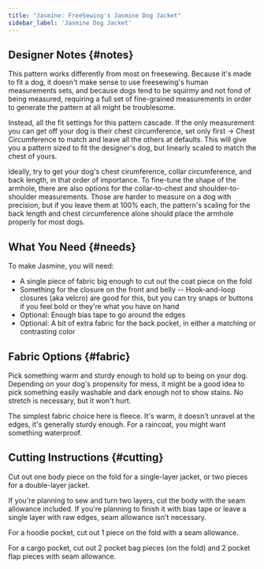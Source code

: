 ```yaml
---
title: "Jasmine: FreeSewing's Jasmine Dog Jacket"
sidebar_label: 'Jasmine Dog Jacket'
---
```


## Designer Notes {#notes}

This pattern works differently from most on freesewing. Because it's made to fit a dog, it doesn't
make sense to use freesewing's human measurements sets, and because dogs tend to be squirmy and
not fond of being measured, requiring a full set of fine-grained measurements in order to generate
the pattern at all might be troublesome.

Instead, all the fit settings for this pattern cascade. If the only measurement you can get off your
dog is their chest circumference, set only first -> Chest Circumference to match and leave all the
others at defaults. This will give you a pattern sized to fit the designer's dog, but linearly
scaled to match the chest of yours.

Ideally, try to get your dog's chest cirumference, collar circumference, and back length, in that
order of importance. To fine-tune the shape of the armhole, there are also options for the
collar-to-chest and shoulder-to-shoulder measurements. Those are harder to measure on a dog
with precision, but if you leave them at 100% each, the pattern's scaling for the back length
and chest circumference alone should place the armhole properly for most dogs.

## What You Need {#needs}

To make Jasmine, you will need:

- A single piece of fabric big enough to cut out the coat piece on the fold
- Something for the closure on the front and belly
  -- Hook-and-loop closures (aka velcro) are good for this, but you can try snaps or buttons
  if you feel bold or they're what you have on hand
- Optional: Enough bias tape to go around the edges
- Optional: A bit of extra fabric for the back pocket,
  in either a matching or contrasting color

## Fabric Options {#fabric}

Pick something warm and sturdy enough to hold up to being on your dog. Depending on your dog's
propensity for mess, it might be a good idea to pick something easily washable and dark
enough not to show stains. No stretch is necessary, but it won't hurt.

The simplest fabric choice here is fleece. It's warm, it doesn't unravel at the edges, it's generally
sturdy enough. For a raincoat, you might want something waterproof.

## Cutting Instructions {#cutting}

Cut out one body piece on the fold for a single-layer jacket, or two pieces for a double-layer jacket.

If you're planning to sew and turn two layers, cut the body with the seam allowance included. If you're
planning to finish it with bias tape or leave a single layer with raw edges, seam allowance isn't
necessary.

For a hoodie pocket, cut out 1 piece on the fold with a seam allowance.

For a cargo pocket, cut out 2 pocket bag pieces (on the fold) and 2 pocket flap pieces with seam
allowance.
